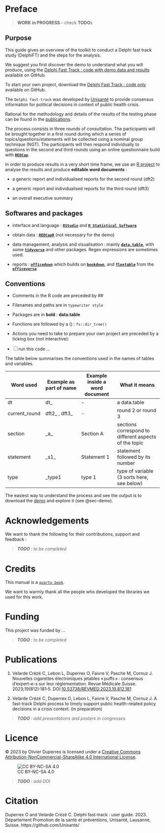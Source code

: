 # Preface {#sec-preface .unnumbered}

> **WORK in PROGRESS -** check **TODO**s

## Purpose

This guide gives an overview of the toolkit to conduct a Delphi fast track study (DelphiFT) and the steps for the analysis.

We suggest you first discover the demo to understand what you will produce, using the [Delphi Fast Track : code with demo data and results](https://github.com/Unisante) available on GitHub.

To start your own project, download the [Delphi Fast Track : code only](https://github.com/Unisante) available on GitHub.

The `Delphi fast-track` was developed by [Unisanté](https://www.unisante.ch/) to provide consensus information for political decisions in context of public health crisis.

Rational for the methodology and details of the results of the testing phase can be found in the [publications].

The process consists in three rounds of consultation. The participants will be brought together in a first round during which a series of topics/questions/statements will be collected using a nominal group technique (NGT). The participants will then respond individually to questions in the second and third rounds using an online questionnaire build with [**`REDCap`**](https://projectredcap.org/).

In order to produce results in a very short time frame, we use an [R project](https://r4ds.had.co.nz/workflow-projects.html) to analyse the results and produce **editable word documents** :

-   a generic report and individualised reports for the second round (dft2)

-   a generic report and individualised reports for the third round (dft3)

-   an overall executive summary

## Softwares and packages {#sec-software-and-packages}

-   interface and language : [**`RStudio`**](https://www.rstudio.com/) and [**`R Statistical Software`**](https://www.r-project.org/)

-   obtain data : [**`REDCapR`**](https://ouhscbbmc.github.io/REDCapR/) (not necessary for the demo)

-   data management, analysis and visualisation : mainly [**`data.table`**](https://rdatatable.gitlab.io/data.table/), with some [**`tidyverse`**](https://www.tidyverse.org/) and other packages. Regex expressions are sometimes used.

-   reports : [**`officedown`**](https://ardata-fr.github.io/officeverse/officedown-for-word.html) which builds on [**`bookdown`**](https://pkgs.rstudio.com/bookdown/), and [**`flextable`**](https://davidgohel.github.io/flextable/) from the [**`officeverse`**](https://ardata-fr.github.io/officeverse/index.html)

## Conventions {#sec-conventions}

-   Comments in the R code are preceded by \##

-   Filenames and paths are in `typewriter style`

-   Packages are in **bold** : **data.table**
  
  -   Functions are followed by a () : `fs::dir_tree()`

-   Actions you need to take to prepare your own project are preceded by a ticking box (not interactive):
  
  -   [ ] run this code ...

The table below summarises the conventions used in the names of tables and variables.

| Word used     | Example as part of name | Example inside a word document | What it means                                         |
  |-----------------|-----------------|-----------------|---------------------|
  | dt            | dt\_                    | \-                             | a data.table                                          |
  | current_round | dft2\_ , dft3\_         | \-                             | round 2 or round 3                                    |
  | section       | \_a\_                   | Section A                      | sections correspond to different aspects of the topic |
  | statement     | \_s1\_                  | Statement 1                    | statement followed by its number                      |
  | type          | \_type1                 | type 1                         | type of variable (3 sorts here, see below)            |

::: callout-tip
The easiest way to understand the process and see the output is to download the [demo](https://github.com/Unisante/delphi_ft_demo) and explore it (see @sec-demo).
:::

# Acknowledgements

We want to thank the following for their contributions, support and feedback :

> ***TODO** : to be completed*

# Credits

This manual is a [`quarto book`](https://quarto.org/docs/books/).

We want to warmly thank all the people who developed the libraries we used for this work.


# Funding

This project was funded by ...

> ***TODO** : to be completed*

# Publications {#sec-publications}

1.  Velarde Crézé C, Lebon L, Duperrex O, Faivre V, Pasche M, Cornuz J. Nouvelles cigarettes électroniques jetables « puffs » : consensus d'expert-e-s sur leur réglementation. Revue Médicale Suisse. 2023;19(812):181‑5. DOI:[10.53738/REVMED.2023.19.812.181](https://doi.org/10.53738/revmed.2023.19.812.181)

2.  Velarde Crézé C, Duperrex O, Lebon L, Faivre V, Pasche M, Cornuz J. A fast-track Delphi process to timely support public health-related policy decisions in a crisis context. (in preparation)

> ***TODO** : add presentations and posters in congresses*


# Licence

© 2023 by Olivier Duperrex is licensed under a [Creative Commons Attribution-NonCommercial-ShareAlike 4.0 International License](http://creativecommons.org/licenses/by-nc-sa/4.0/).

![CC BY-NC-SA 4.0](https://licensebuttons.net/l/by-nc-sa/4.0/88x31.png){fig-align="left"}

> ***TODO** : add DOI*

# Citation

Duperrex O and Velarde Crézé C. Delphi fast-track : user guide. 2023. Département Promotion de la santé et préventions, Unisanté, Lausanne, Suisse. https://github.com/Unisante/


